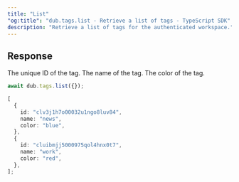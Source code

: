 ```yaml
---
title: "List"
"og:title": "dub.tags.list - Retrieve a list of tags - TypeScript SDK"
description: "Retrieve a list of tags for the authenticated workspace."
---
```


## Response

<ResponseField name="id" type="string" required>
  The unique ID of the tag.
</ResponseField>

<ResponseField name="name" type="string" required>
  The name of the tag.
</ResponseField>

<ResponseField name="color" type="string" required>
  The color of the tag.
</ResponseField>

<RequestExample>

```ts
await dub.tags.list({});
```

</RequestExample>

<ResponseExample>

```ts
[
  {
    id: "clv3j1h7o00032u1ngo8luv84",
    name: "news",
    color: "blue",
  },
  {
    id: "cluibmjj5000975qol4hnx0t7",
    name: "work",
    color: "red",
  },
];
```

</ResponseExample>
